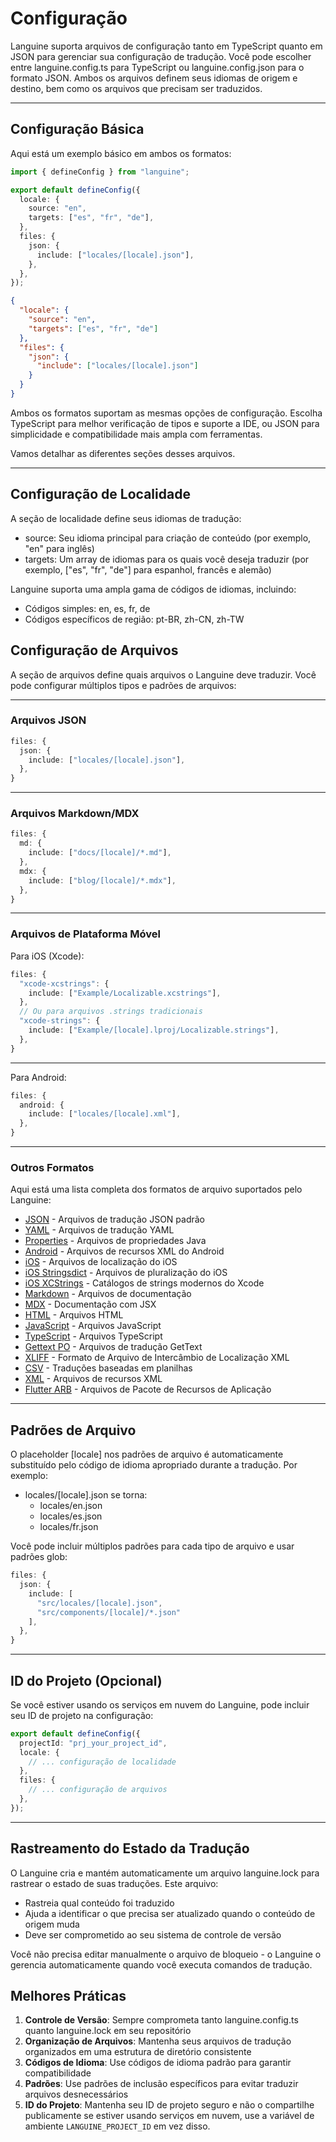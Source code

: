 # Configuração

Languine suporta arquivos de configuração tanto em TypeScript quanto em JSON para gerenciar sua configuração de tradução. Você pode escolher entre languine.config.ts para TypeScript ou languine.config.json para o formato JSON. Ambos os arquivos definem seus idiomas de origem e destino, bem como os arquivos que precisam ser traduzidos.

---

## Configuração Básica

Aqui está um exemplo básico em ambos os formatos:

```typescript title="languine.config.ts"
import { defineConfig } from "languine";

export default defineConfig({
  locale: {
    source: "en",
    targets: ["es", "fr", "de"],
  },
  files: {
    json: {
      include: ["locales/[locale].json"],
    },
  },
});
```

```json title="languine.config.json"
{
  "locale": {
    "source": "en",
    "targets": ["es", "fr", "de"]
  },
  "files": {
    "json": {
      "include": ["locales/[locale].json"]
    }
  }
}
```

Ambos os formatos suportam as mesmas opções de configuração. Escolha TypeScript para melhor verificação de tipos e suporte a IDE, ou JSON para simplicidade e compatibilidade mais ampla com ferramentas.

Vamos detalhar as diferentes seções desses arquivos.

---

## Configuração de Localidade

A seção de localidade define seus idiomas de tradução:

- source: Seu idioma principal para criação de conteúdo (por exemplo, "en" para inglês)
- targets: Um array de idiomas para os quais você deseja traduzir (por exemplo, ["es", "fr", "de"] para espanhol, francês e alemão)

Languine suporta uma ampla gama de códigos de idiomas, incluindo:
- Códigos simples: en, es, fr, de
- Códigos específicos de região: pt-BR, zh-CN, zh-TW

## Configuração de Arquivos

A seção de arquivos define quais arquivos o Languine deve traduzir. Você pode configurar múltiplos tipos e padrões de arquivos:

---

### Arquivos JSON
```typescript
files: {
  json: {
    include: ["locales/[locale].json"],
  },
}
```

---

### Arquivos Markdown/MDX
```typescript
files: {
  md: {
    include: ["docs/[locale]/*.md"],
  },
  mdx: {
    include: ["blog/[locale]/*.mdx"],
  },
}
```

---

### Arquivos de Plataforma Móvel

Para iOS (Xcode):
```typescript
files: {
  "xcode-xcstrings": {
    include: ["Example/Localizable.xcstrings"],
  },
  // Ou para arquivos .strings tradicionais
  "xcode-strings": {
    include: ["Example/[locale].lproj/Localizable.strings"],
  },
}
```

---

Para Android:
```typescript
files: {
  android: {
    include: ["locales/[locale].xml"],
  },
}
```

---

### Outros Formatos

Aqui está uma lista completa dos formatos de arquivo suportados pelo Languine:

- [JSON](/docs/json) - Arquivos de tradução JSON padrão
- [YAML](/docs/yaml) - Arquivos de tradução YAML
- [Properties](/docs/properties) - Arquivos de propriedades Java
- [Android](/docs/android) - Arquivos de recursos XML do Android
- [iOS](/docs/ios) - Arquivos de localização do iOS
- [iOS Stringsdict](/docs/xcode-stringsdict) - Arquivos de pluralização do iOS
- [iOS XCStrings](/docs/xcode-xcstrings) - Catálogos de strings modernos do Xcode
- [Markdown](/docs/md) - Arquivos de documentação
- [MDX](/docs/mdx) - Documentação com JSX
- [HTML](/docs/html) - Arquivos HTML
- [JavaScript](/docs/js) - Arquivos JavaScript
- [TypeScript](/docs/ts) - Arquivos TypeScript
- [Gettext PO](/docs/po) - Arquivos de tradução GetText
- [XLIFF](/docs/xliff) - Formato de Arquivo de Intercâmbio de Localização XML
- [CSV](/docs/csv) - Traduções baseadas em planilhas
- [XML](/docs/xml) - Arquivos de recursos XML
- [Flutter ARB](/docs/arb) - Arquivos de Pacote de Recursos de Aplicação

---

## Padrões de Arquivo

O placeholder [locale] nos padrões de arquivo é automaticamente substituído pelo código de idioma apropriado durante a tradução. Por exemplo:

- locales/[locale].json se torna:
  - locales/en.json
  - locales/es.json
  - locales/fr.json

Você pode incluir múltiplos padrões para cada tipo de arquivo e usar padrões glob:
```typescript
files: {
  json: {
    include: [
      "src/locales/[locale].json",
      "src/components/[locale]/*.json"
    ],
  },
}
```

---

## ID do Projeto (Opcional)

Se você estiver usando os serviços em nuvem do Languine, pode incluir seu ID de projeto na configuração:

```typescript
export default defineConfig({
  projectId: "prj_your_project_id",
  locale: {
    // ... configuração de localidade
  },
  files: {
    // ... configuração de arquivos
  },
});
```

---

## Rastreamento do Estado da Tradução

O Languine cria e mantém automaticamente um arquivo languine.lock para rastrear o estado de suas traduções. Este arquivo:

- Rastreia qual conteúdo foi traduzido
- Ajuda a identificar o que precisa ser atualizado quando o conteúdo de origem muda
- Deve ser comprometido ao seu sistema de controle de versão

Você não precisa editar manualmente o arquivo de bloqueio - o Languine o gerencia automaticamente quando você executa comandos de tradução.

## Melhores Práticas

1. **Controle de Versão**: Sempre comprometa tanto languine.config.ts quanto languine.lock em seu repositório
2. **Organização de Arquivos**: Mantenha seus arquivos de tradução organizados em uma estrutura de diretório consistente
3. **Códigos de Idioma**: Use códigos de idioma padrão para garantir compatibilidade
4. **Padrões**: Use padrões de inclusão específicos para evitar traduzir arquivos desnecessários
5. **ID do Projeto**: Mantenha seu ID de projeto seguro e não o compartilhe publicamente se estiver usando serviços em nuvem, use a variável de ambiente `LANGUINE_PROJECT_ID` em vez disso.

